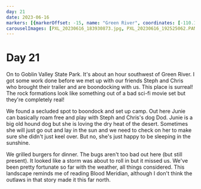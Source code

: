 ```yaml
---
day: 21
date: 2023-06-16
markers: [{markerOffset: -15, name: "Green River", coordinates: [-110.1596, 38.9956]},{markerOffset: 25, name: "Goblin Valley", coordinates: [-110.7071, 38.5737]}]
carouselImages: [PXL_20230616_183930873.jpg, PXL_20230616_192525062.PANO.jpg, PXL_20230616_192536783.jpg, PXL_20230616_192545360.jpg, PXL_20230616_201145877.jpg, PXL_20230616_202551390.jpg, PXL_20230616_202559819.PORTRAIT.ORIGINAL.jpg, PXL_20230616_202617320.PORTRAIT.jpg, PXL_20230616_202954888.jpg, PXL_20230616_202959496.jpg, PXL_20230616_212734873.jpg]
---
```

# Day 21

On to Goblin Valley State Park. It's about an hour southwest of Green River. I got some work done before we met up with our friends Steph and Chris who brought their trailer and are boondocking with us. This place is surreal! The rock formations look like something out of a bad sci-fi movie set but they're completely real!

We found a secluded spot to boondock and set up camp. Out here Junie can basically roam free and play with Steph and Chris's dog Dod. Junie is a big old hound dog but she is loving the dry heat of the desert. Sometimes she will just go out and lay in the sun and we need to check on her to make sure she didn't just keel over. But no, she's just happy to be sleeping in the sunshine.

We grilled burgers for dinner. The bugs aren't too bad out here (but still present). It looked like a storm was about to roll in but it missed us. We've been pretty fortunate so far with the weather, all things considered. This landscape reminds me of reading Blood Meridian, although I don't think the outlaws in that story made it this far north.
